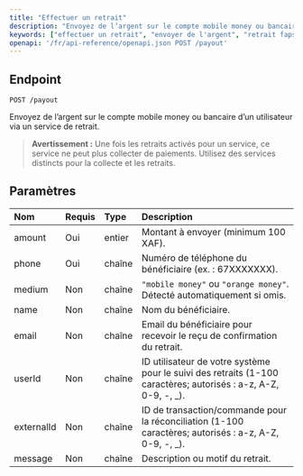 ```yaml
---
title: "Effectuer un retrait"
description: "Envoyez de l’argent sur le compte mobile money ou bancaire d’un utilisateur via un service de retrait."
keywords: ["effectuer un retrait", "envoyer de l'argent", "retrait fapshi", "paiements en masse", "api de paiement"]
openapi: '/fr/api-reference/openapi.json POST /payout'
---
```


## Endpoint

`POST /payout`

Envoyez de l’argent sur le compte mobile money ou bancaire d’un utilisateur via un service de retrait.

> **Avertissement :** Une fois les retraits activés pour un service, ce service ne peut plus collecter de paiements. Utilisez des services distincts pour la collecte et les retraits.

## Paramètres

| Nom        | Requis   | Type    | Description                                                                                       |
|:-----------|:---------|:--------|:------------------------------------------------------------------------------------------------|
| amount     | Oui      | entier  | Montant à envoyer (minimum 100 XAF).                                                            |
| phone      | Oui      | chaîne  | Numéro de téléphone du bénéficiaire (ex. : 67XXXXXXX).                                          |
| medium     | Non      | chaîne  | `"mobile money"` ou `"orange money"`. Détecté automatiquement si omis.                          |
| name       | Non      | chaîne  | Nom du bénéficiaire.                                                                             |
| email      | Non      | chaîne  | Email du bénéficiaire pour recevoir le reçu de confirmation du retrait.                         |
| userId     | Non      | chaîne  | ID utilisateur de votre système pour le suivi des retraits (1-100 caractères; autorisés : a-z, A-Z, 0-9, -, _). |
| externalId | Non      | chaîne  | ID de transaction/commande pour la réconciliation (1-100 caractères; autorisés : a-z, A-Z, 0-9, -, _).   |
| message    | Non      | chaîne  | Description ou motif du retrait.                                                                |
